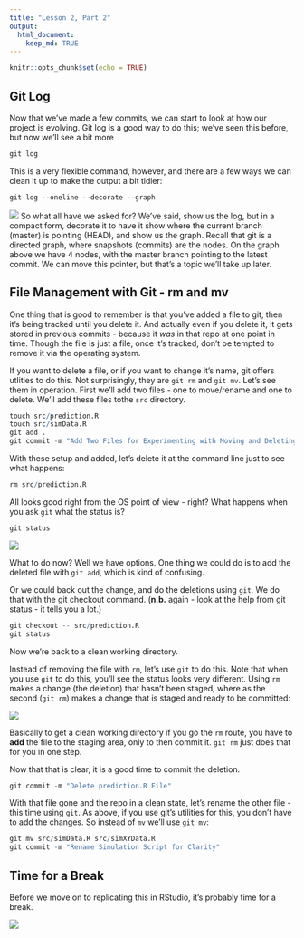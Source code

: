 ```yaml
---
title: "Lesson 2, Part 2"
output: 
  html_document:
    keep_md: TRUE
---
```


```r
knitr::opts_chunk$set(echo = TRUE)
```


## Git Log
Now that we've made a few commits, we can start to look at how our project is evolving. Git log is a good way to do this; we've seen this before, but now we'll see a bit more

```r
git log
```

This is a very flexible command, however, and there are a few ways we can clean it up to make the output a bit tidier:

```r
git log --oneline --decorate --graph
```

![](images/gitLog.png)
So what all have we asked for? We've said, show us the log, but in a compact form, decorate it to have it show where the current branch (master) is pointing (HEAD), and show us the graph. Recall that git is a directed graph, where snapshots (commits) are the nodes. On the graph above we have 4 nodes, with the master branch pointing to the latest commit. We can move this pointer, but that's a topic we'll take up later.


## File Management with Git - rm and mv
One thing that is good to remember is that you've added a file to git, then it's being tracked until you delete it. And actually even if you delete it, it gets stored in previous commits - because it _was_ in that repo at one point in time. Though the file is just a file, once it's tracked, don't be tempted to remove it via the operating system. 

If you want to delete a file, or if you want to change it's name, git offers utlities to do this. Not surprisingly, they are ```git rm``` and ```git mv```. Let's see them in operation. First we'll add two files - one to move/rename and one to delete. We'll add these files tothe ```src``` directory.

```r
touch src/prediction.R
touch src/simData.R
git add .
git commit -m "Add Two Files for Experimenting with Moving and Deleting"
```

With these setup and added, let's delete it at the command line just to see what happens:

```r
rm src/prediction.R
```

All looks good right from the OS point of view - right? What happens when you ask ```git``` what the status is?

```r
git status
```

![](images/gitRm2.png)


What to do now? Well we have options. One thing we could do is to add the deleted file with ```git add```, which is kind of confusing. 

Or we could back out the change, and do the deletions using ```git```. We do that with the git checkout command. (**n.b.** again - look at the help from git status - it tells you a lot.)

```r
git checkout -- src/prediction.R
git status

```

Now we're back to a clean working directory. 

Instead of removing the file with ```rm```, let's use ```git``` to do this. Note that when you use ```git``` to do this, you'll see the status looks very different. Using ```rm``` makes a change (the deletion) that hasn't been staged, where as the second (```git rm```) makes a change that is staged and ready to be committed:

![](images/gitrm.png)

Basically to get a clean working directory if you go the ```rm``` route, you have to **add** the file to the staging area, only to then commit it. ```git rm``` just does that for you in one step. 

Now that that is clear, it is a good time to commit the deletion.

```r
git commit -m "Delete prediction.R File"
```


With that file gone and the repo in a clean state, let's rename the other file - this time using ```git```. As above, if you use git's utilities for this, you don't have to add the changes. So instead of ```mv``` we'll use ```git mv```:

```r
git mv src/simData.R src/simXYData.R
git commit -m "Rename Simulation Script for Clarity"
```


## Time for a Break
Before we move on to replicating this in RStudio, it's probably time for a break.

![](images/Its-Time-For-a-Break.jpeg)